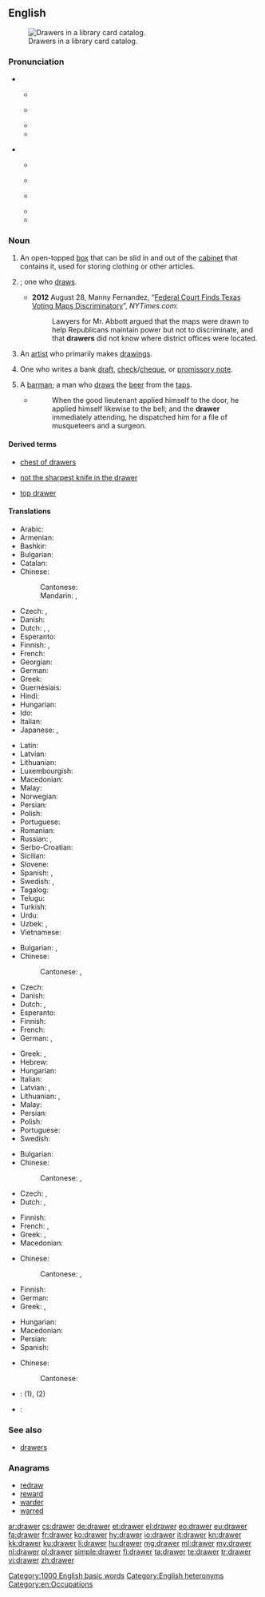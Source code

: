 ==English==

{{wikipedia}}

[[Image:Schlagwortkatalog.jpg|thumb|right|Drawers in a library card catalog.]]

===Pronunciation===
* {{qualifier|box}}
** {{a|UK}} {{IPA|/dɹɔː(ɹ)/}}
** {{a|US}} {{IPA|/dɹɔɹ/}}
** {{audio|en-us-drawer.ogg|Audio (US)}}
** {{rhymes|ɔː(r)}}

* {{qualifier|person}}
** {{a|UK}} {{IPA|/ˈdɹɔː.ə(ɹ)/}}
** {{a|US}} {{IPA|/ˈdɹɔ.ɚ/|/ˈdɹɔɹɚ/}}
** {{a|cot-caught}} {{IPA|/ˈdɹɑ.ɚ/}}
** {{audio|en-us-drawer-one_who_draws.ogg|Audio (US)}}
** {{rhymes|ɔːə(r)}}

===Noun===
{{en-noun}}

# An open-topped [[box]] that can be slid in and out of the [[cabinet]] that contains it, used for storing clothing or other articles.
# {{non-gloss definition|[[agent noun|Agent noun]] of [[draw]]}}; one who [[draw]]s.
#* '''2012''' August 28, Manny Fernandez, “[http://www.nytimes.com/2012/08/29/us/federal-court-calls-texas-voting-maps-discriminatory.html Federal Court Finds Texas Voting Maps Discriminatory]”, ''NYTimes.com'':
#*: Lawyers for Mr. Abbott argued that the maps were drawn to help Republicans maintain power but not to discriminate, and that '''drawers''' did not know where district offices were located.
# An [[artist]] who primarily makes [[drawing]]s.
# {{context|banking|lang=en}} One who writes a bank [[draft]], [[check]]/[[cheque]], or [[promissory note]].
# A [[barman]]; a man who [[draw]]s the [[beer]] from the [[tap]]s.
#* {{RQ:Fielding Tom Jones|VII|xii}}
#*: When the good lieutenant applied himself to the door, he applied himself likewise to the bell; and the '''drawer''' immediately attending, he dispatched him for a file of musqueteers and a surgeon.

====Derived terms====
{{rel-top3|Terms derived from ''drawer''}}
* [[chest of drawers]]
{{rel-mid3}}
* [[not the sharpest knife in the drawer]]
{{rel-mid3}}
* [[top drawer]]<!--adjective: of highest importance-->
{{rel-bottom}}

====Translations====
{{trans-top|open-topped box in a cabinet used for storing}}
* Arabic: {{t|ar|جارور|m|tr=jaaruur}}
* Armenian: {{t+|hy|դարակ|tr=darak}}
* Bashkir: {{t|ba|тартма|tr=tartma|sc=Cyrl}}
* Bulgarian: {{t|bg|чекмедже|n}}
* Catalan: {{t+|ca|calaix|m}}
* Chinese:
*: Cantonese: {{t|yue|櫃桶|tr=kwai t'ung|sc=Hant}}
*: Mandarin: {{t+|cmn|抽屜|sc=Hani}}, {{t+|cmn|抽屉|tr=chōuti|sc=Hani}}
* Czech: {{t+|cs|zásuvka|f}}, {{t|cs|šuplík|m}}
* Danish: {{t|da|skuffe|c}}
* Dutch: {{t+|nl|lade}}, {{t+|nl|la}}, {{qualifier|Flemish}} {{t+|nl|schuif}}
* Esperanto: {{t|eo|tirkesto}}
* Finnish: {{t+|fi|vetolaatikko}}, {{t+|fi|laatikko}}
* French: {{t+|fr|tiroir|m}}
* Georgian: {{t|ka|უჯრა|sc=Geor}}
* German: {{t+|de|Schublade|f}}
* Greek: {{t+|el|συρτάρι|n|tr=syrtári}}
* Guernésiais: {{t|roa-grn|halaeux|m}}
* Hindi: {{t|hi|दराज़|f|tr=darāz|sc=Deva}}
* Hungarian: {{t+|hu|fiók}}
* Ido: {{t|io|tir-kesto}}
* Italian: {{t+|it|cassetto|m}}
* Japanese: {{t|ja|引き出し|tr=ひきだし, hikidashi}}, {{t|ja|引出し|tr=ひきだし, hikidashi}}
{{trans-mid}}
* Latin: {{t|la|loculus}}
* Latvian: {{t|lv|atvilktne|f}}
* Lithuanian: {{t|lt|stalčius|m}}
* Luxembourgish: {{t|lb|Tirang|m}}
* Macedonian: {{t|mk|фиока|f|tr=fióka}}
* Malay: {{t|ms|laci}}
* Norwegian: {{t|no|skuff}}
* Persian: {{t+|fa|کِشو|tr=kesho}}
* Polish: {{t+|pl|szuflada|f}}
* Portuguese: {{t+|pt|gaveta|f}}
* Romanian: {{t+|ro|sertar|n}}
* Russian: {{t+|ru|ящик|m|tr=jáščik}}, {{t|ru|выдвижной ящик|m|tr=vydvižnój jáščik}}
* Serbo-Croatian: {{t|sh|ladica|f}}
* Sicilian: {{t+|scn|casciuni|m}}
* Slovene: {{t+|sl|predal|m}}
* Spanish: {{t+|es|cajón|m}}, {{t|es|gaveta|f}} {{qualifier|Cuba|Spain's Canary Islands|Venezuela}}
* Swedish: {{t+|sv|byrålåda}}, {{t+|sv|låda|c}}
* Tagalog: {{t|tl|kalsunsilyo}}
* Telugu: {{t|te|సొరుగు|sc=Telu}}
* Turkish: {{t+|tr|çekmece}}
* Urdu: {{t|ur|دراز|f|tr=darāz|sc=ur-Arab}}
* Uzbek: {{t|uz|g'aladon}}, {{t|uz|tortma}}
* Vietnamese: {{t+|vi|ngăn kéo}}
{{trans-bottom}}

{{trans-top|one who draws something}}
* Bulgarian: {{t|bg|чертожник}}, {{t|bg|рисувач|m}}
* Chinese:
*: Cantonese: {{t|yue|抽嘢嘅人|tr=ts'au ye ge yan|sc=Hant}}, {{t|yue|抽獎人|tr=ts'au ts'eung yan|sc=Hant}}
* Czech: {{t|cs|kreslíř|m}}
* Danish: {{t|da|tegner|c}}
* Dutch: {{t+|nl|tekenaar|m}}, {{t|nl|tekenares|f}}
* Esperanto: {{t|eo|desegnisto}}
* Finnish: {{t|fi|piirtäjä}}
* French: {{t+|fr|dessinateur|m}}
* German: {{t+|de|Zeichner|m}}, {{t+|de|Zeichnerin|f}}
{{trans-mid}}
* Greek: {{t+|el|σχεδιαστής|m|tr=schediastís}}, {{t+|el|σχεδιάστρια|f|tr=schediástria}}
* Hebrew: {{t|he|מְסַרְטֵט|tr=mesartét|sc=Hebr}}
* Hungarian: {{t+|hu|rajzoló}}
* Italian: {{t+|it|disegnatore|m}}
* Latvian: {{t|lv|zīmētājs|m}}, {{t|lv|rasētājs|m}}
* Lithuanian: {{t|lt|piešėjas|m}}, {{t|lt|braižytojas|m}}
* Malay: {{t|ms|pelukis}}
* Persian: {{t+|fa|کِشَنده|tr=keshande}}
* Polish: {{t+|pl|rysownik|m}}
* Portuguese: {{t+|pt|desenhista|m|f}}
* Swedish: {{t|sv|tecknare|c}}
{{trans-bottom}}

{{trans-top|artist who primarily makes drawings}}
* Bulgarian: {{t+|bg|график|m}}
* Chinese:
*: Cantonese: {{t|yue|畫師|tr=wa shi|sc=Hant}}, {{t|yue|畫家|tr=wa ka|sc=Hant}}
* Czech: {{t|cs|kreslíř|m}}, {{t|cs|kreslířka|f}}
* Dutch: {{t+|nl|tekenaar|m}}, {{t|nl|tekenares|f}}
{{trans-mid}}
* Finnish: {{t|fi|piirtäjä}}
* French: {{t+|fr|dessinateur|m}}, {{t+|fr|dessinatrice|f}}
* Greek: {{t+|el|σχεδιαστής|m|tr=schediastís}}, {{t+|el|σχεδιάστρια|f|tr=schediástria}}
* Macedonian: {{t|mk|цртач|m|tr=c'rtač}}
{{trans-bottom}}

{{trans-top|one who writes a bank draft, check/cheque or promissory note}}
* Chinese:
*: Cantonese: {{t|yue|發票人|tr=fat piu yan|sc=Hant}}, {{t|yue|寫票人|tr=se piu yan|sc=Hant}}
* Finnish: {{t|fi|asettaja}}
* German: {{t|de|Aussteller|m}}
* Greek: {{t+|el|εκδότης|m|tr=ekdótis}}, {{t+|el|εκδότρια|f|tr=ekdótria}}
{{trans-mid}}
* Hungarian: {{t+|hu|kiállító}}
* Macedonian: {{t|mk|трасант|m|tr=trasánt}}
* Persian: {{t|fa|نویسنده چِک|alt=نویسنده چِک، کسی که چِک کِشیده|tr=nevisandeye chek}}
* Spanish: {{t|es|girador|m|f}}
{{trans-bottom}}

{{trans-top|a barman}}
* Chinese:
*: Cantonese: {{t|yue|酒保|tr=tsau po|sc=Hant}}
{{trans-mid}}
{{trans-bottom}}

{{checktrans-top}}
* {{ttbc|br}}: {{t+|br|tiretenn|f}} (1), {{t|br|tresour|m}} (2)
* {{ttbc|id}}: {{t+|id|laci}} <!-- not verified -->
{{trans-bottom}}

===See also===
* [[drawers]]<!--underwear-->

===Anagrams===
* [[redraw#English|redraw]]
* [[reward#English|reward]]
* [[warder#English|warder]]
* [[warred#English|warred]]

[[Category:1000 English basic words]]
[[Category:English heteronyms]]
[[Category:en:Occupations]]

[[ar:drawer]]
[[cs:drawer]]
[[de:drawer]]
[[et:drawer]]
[[el:drawer]]
[[eo:drawer]]
[[eu:drawer]]
[[fa:drawer]]
[[fr:drawer]]
[[ko:drawer]]
[[hy:drawer]]
[[io:drawer]]
[[it:drawer]]
[[kn:drawer]]
[[kk:drawer]]
[[ku:drawer]]
[[li:drawer]]
[[hu:drawer]]
[[mg:drawer]]
[[ml:drawer]]
[[my:drawer]]
[[nl:drawer]]
[[pl:drawer]]
[[simple:drawer]]
[[fi:drawer]]
[[ta:drawer]]
[[te:drawer]]
[[tr:drawer]]
[[vi:drawer]]
[[zh:drawer]]